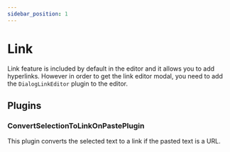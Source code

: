 ```yaml
---
sidebar_position: 1
---
```



# Link

Link feature is included by default in the editor and it allows you to add hyperlinks. However in order to get the link editor modal, you need to add the `DialogLinkEditor` plugin to the editor.

<EditorFeatureLinkSnippet />

## Plugins

### ConvertSelectionToLinkOnPastePlugin

This plugin converts the selected text to a link if the pasted text is a URL.

<ConvertSelectionToLinkOnPastePluginSnippet />